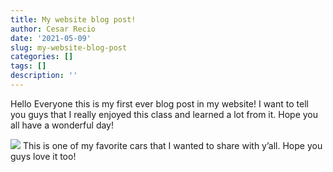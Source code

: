 ```yaml
---
title: My website blog post!
author: Cesar Recio
date: '2021-05-09'
slug: my-website-blog-post
categories: []
tags: []
description: ''
---
```

Hello Everyone this is my first ever blog post in my website! I want to tell you guys that I really enjoyed this class and learned a lot from it. Hope you all have a wonderful day! 

![](/post/2021-05-09-my-website-blog-post_files/_MG_2593.JPG)
This is one of my favorite cars that I wanted to share with y'all. Hope you guys love it too!
